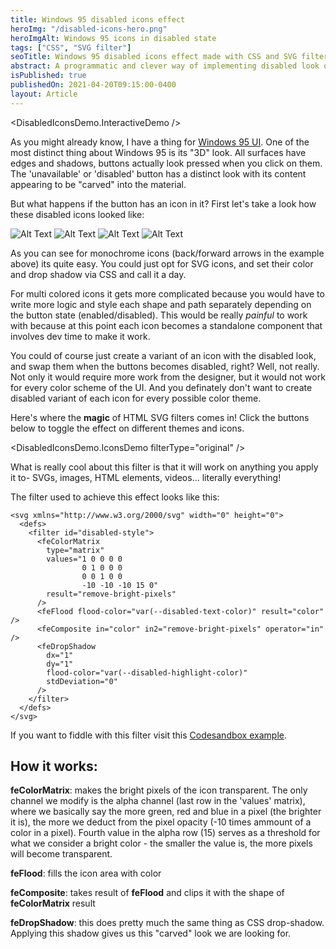 ```yaml
---
title: Windows 95 disabled icons effect
heroImg: "/disabled-icons-hero.png"
heroImgAlt: Windows 95 icons in disabled state
tags: ["CSS", "SVG filter"]
seoTitle: Windows 95 disabled icons effect made with CSS and SVG filters | Artur Bień
abstract: A programmatic and clever way of implementing disabled look of an icon like seen in Windows 95
isPublished: true
publishedOn: 2021-04-20T09:15:00-0400
layout: Article
---
```


<DisabledIconsDemo.InteractiveDemo />

As you might already know, I have a thing for [Windows 95 UI](https://react95.io).
One of the most distinct thing about Windows 95 is its "3D" look.
All surfaces have edges and shadows, buttons actually look pressed when you click on them.
The 'unavailable' or 'disabled' button has a distinct look with its content appearing to be "carved" into the material.

But what happens if the button has an icon in it?
First let's take a look how these disabled icons looked like:

![Alt Text](/disabled-icons-1.png)
![Alt Text](/disabled-icons-2.png)
![Alt Text](/disabled-icons-3.png)
![Alt Text](/disabled-icons-4.png)

As you can see for monochrome icons (back/forward arrows in the example above) its quite easy.
You could just opt for SVG icons, and set their color and drop shadow via CSS and call it a day.

For multi colored icons it gets more complicated because
you would have to write more logic and style each shape and path
separately depending on the button state (enabled/disabled).
This would be really _painful_ to work with because at this point each icon
becomes a standalone component that involves dev time to make it work.

You could of course just create a variant of an icon with the disabled look, and swap them
when the buttons becomes disabled, right?
Well, not really. Not only it would require more work from the designer,
but it would not work for every color scheme of the UI. And you definately
don't want to create disabled variant of each icon for every possible color theme.

Here's where the **magic** of HTML SVG filters comes in!
Click the buttons below to toggle the effect on different themes and icons.

<DisabledIconsDemo.IconsDemo filterType="original" />
<br />

What is really cool about this filter is that it will work on anything you apply it to- SVGs,
images, HTML elements, videos... literally everything!

The filter used to achieve this effect looks like this:

```
<svg xmlns="http://www.w3.org/2000/svg" width="0" height="0">
  <defs>
    <filter id="disabled-style">
      <feColorMatrix
        type="matrix"
        values="1 0 0 0 0
                0 1 0 0 0
                0 0 1 0 0
                -10 -10 -10 15 0"
        result="remove-bright-pixels"
      />
      <feFlood flood-color="var(--disabled-text-color)" result="color" />
      <feComposite in="color" in2="remove-bright-pixels" operator="in" />
      <feDropShadow
        dx="1"
        dy="1"
        flood-color="var(--disabled-highlight-color)"
        stdDeviation="0"
      />
    </filter>
  </defs>
</svg>
```

If you want to fiddle with this filter visit this [Codesandbox example](https://codesandbox.io/s/original-disabled-filter-wb0jfq?file=/index.html).

## How it works:

**feColorMatrix**: makes the bright pixels of the icon transparent.
The only channel we modify is the alpha channel (last row in the 'values' matrix),
where we basically say the more green, red and blue in a pixel (the brighter it is),
the more we deduct from the pixel opacity (-10 times ammount of a color in a pixel).
Fourth value in the alpha row (15) serves as a threshold for what we consider a bright
color - the smaller the value is, the more pixels will become transparent.

**feFlood**: fills the icon area with color

**feComposite**: takes result of **feFlood** and clips it with the shape of **feColorMatrix** result

**feDropShadow**: this does pretty much the same thing as CSS drop-shadow. Applying this shadow
gives us this "carved" look we are looking for.
